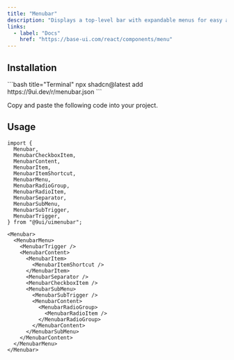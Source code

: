 ```yaml
---
title: "Menubar"
description: "Displays a top-level bar with expandable menus for easy access."
links:
  - label: "Docs"
    href: "https://base-ui.com/react/components/menu"
---
```


<Preview name="menubar-demo" />

## Installation

<Installation>
<div>
```bash title="Terminal"
npx shadcn@latest add https://9ui.dev/r/menubar.json
```
</div>

<Steps>

<Step>Copy and paste the following code into your project.</Step>

<Source name="menubar" />

</Steps>
</Installation>

## Usage

```tsx title="Imports"
import {
  Menubar,
  MenubarCheckboxItem,
  MenubarContent,
  MenubarItem,
  MenubarItemShortcut,
  MenubarMenu,
  MenubarRadioGroup,
  MenubarRadioItem,
  MenubarSeparator,
  MenubarSubMenu,
  MenubarSubTrigger,
  MenubarTrigger,
} from "@9ui/uimenubar";
```

```tsx title="Anatomy"
<Menubar>
  <MenubarMenu>
    <MenubarTrigger />
    <MenubarContent>
      <MenubarItem>
        <MenubarItemShortcut />
      </MenubarItem>
      <MenubarSeparator />
      <MenubarCheckboxItem />
      <MenubarSubMenu>
        <MenubarSubTrigger />
        <MenubarContent>
          <MenubarRadioGroup>
            <MenubarRadioItem />
          </MenubarRadioGroup>
        </MenubarContent>
      </MenubarSubMenu>
    </MenubarContent>
  </MenubarMenu>
</Menubar>
```
